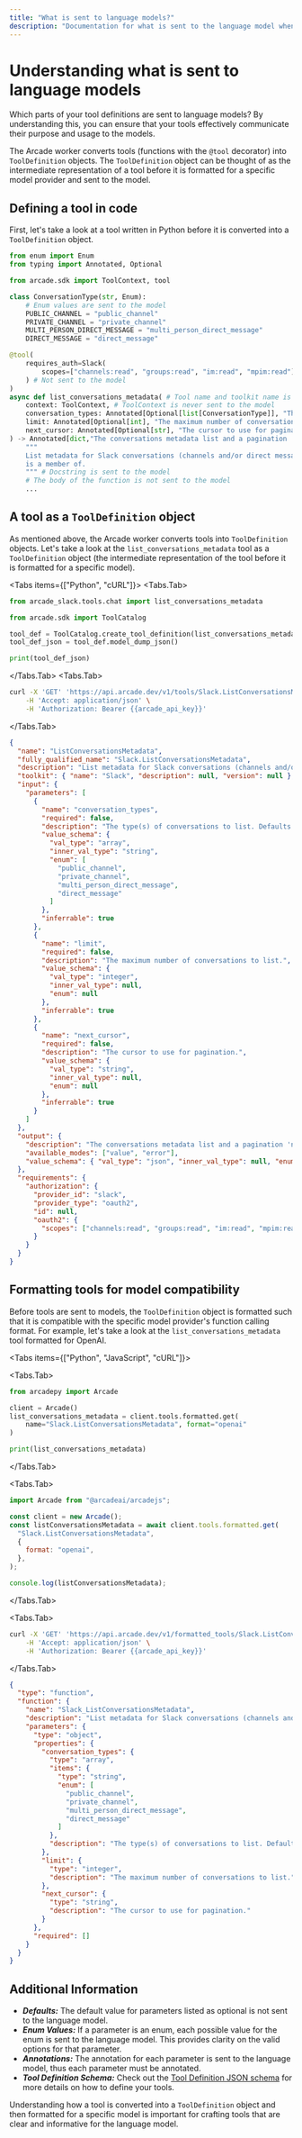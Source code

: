 ```yaml
---
title: "What is sent to language models?"
description: "Documentation for what is sent to the language model when defining a tool"
---
```



# Understanding what is sent to language models

Which parts of your tool definitions are sent to language models? By understanding this, you can ensure that your tools effectively communicate their purpose and usage to the models.

The Arcade worker converts tools (functions with the `@tool` decorator) into `ToolDefinition` objects. The `ToolDefinition` object can be thought of as the intermediate representation of a tool before it is formatted for a specific model provider and sent to the model.

## Defining a tool in code

First, let's take a look at a tool written in Python before it is converted into a `ToolDefinition` object.

```python
from enum import Enum
from typing import Annotated, Optional

from arcade.sdk import ToolContext, tool

class ConversationType(str, Enum):
    # Enum values are sent to the model
    PUBLIC_CHANNEL = "public_channel"
    PRIVATE_CHANNEL = "private_channel"
    MULTI_PERSON_DIRECT_MESSAGE = "multi_person_direct_message"
    DIRECT_MESSAGE = "direct_message"

@tool(
    requires_auth=Slack(
        scopes=["channels:read", "groups:read", "im:read", "mpim:read"],
    ) # Not sent to the model
)
async def list_conversations_metadata( # Tool name and toolkit name is sent to the model
    context: ToolContext, # ToolContext is never sent to the model
    conversation_types: Annotated[Optional[list[ConversationType]], "The type(s) of conversations to list. Defaults to all types."] = None, # Sent to the model
    limit: Annotated[Optional[int], "The maximum number of conversations to list."] = None, # Sent to the model
    next_cursor: Annotated[Optional[str], "The cursor to use for pagination." = None, # Sent to the model
) -> Annotated[dict,"The conversations metadata list and a pagination 'next_cursor', if there are more conversations to retrieve."]: # Not sent to the model
    """
    List metadata for Slack conversations (channels and/or direct messages) that the user
    is a member of.
    """ # Docstring is sent to the model
    # The body of the function is not sent to the model
    ...
```

## A tool as a `ToolDefinition` object

As mentioned above, the Arcade worker converts tools into `ToolDefinition` objects. Let's take a look at the `list_conversations_metadata` tool as a `ToolDefinition` object (the intermediate representation of the tool before it is formatted for a specific model).

<Tabs items={["Python", "cURL"]}> <Tabs.Tab>

```python
from arcade_slack.tools.chat import list_conversations_metadata

from arcade.sdk import ToolCatalog

tool_def = ToolCatalog.create_tool_definition(list_conversations_metadata, "Slack")
tool_def_json = tool_def.model_dump_json()

print(tool_def_json)
```

</Tabs.Tab> <Tabs.Tab>

```bash
curl -X 'GET' 'https://api.arcade.dev/v1/tools/Slack.ListConversationsMetadata' \
    -H 'Accept: application/json' \
    -H 'Authorization: Bearer {{arcade_api_key}}'
```

</Tabs.Tab> </Tabs>

<div style={{ paddingTop: "10px" }}></div>

<ToggleContent showText="🔽 Show ToolDefinition" hideText="▶️ Hide ToolDefinition">

```json
{
  "name": "ListConversationsMetadata",
  "fully_qualified_name": "Slack.ListConversationsMetadata",
  "description": "List metadata for Slack conversations (channels and/or direct messages) that the user\nis a member of.",
  "toolkit": { "name": "Slack", "description": null, "version": null },
  "input": {
    "parameters": [
      {
        "name": "conversation_types",
        "required": false,
        "description": "The type(s) of conversations to list. Defaults to all types.",
        "value_schema": {
          "val_type": "array",
          "inner_val_type": "string",
          "enum": [
            "public_channel",
            "private_channel",
            "multi_person_direct_message",
            "direct_message"
          ]
        },
        "inferrable": true
      },
      {
        "name": "limit",
        "required": false,
        "description": "The maximum number of conversations to list.",
        "value_schema": {
          "val_type": "integer",
          "inner_val_type": null,
          "enum": null
        },
        "inferrable": true
      },
      {
        "name": "next_cursor",
        "required": false,
        "description": "The cursor to use for pagination.",
        "value_schema": {
          "val_type": "string",
          "inner_val_type": null,
          "enum": null
        },
        "inferrable": true
      }
    ]
  },
  "output": {
    "description": "The conversations metadata list and a pagination 'next_cursor', if there are more conversations to retrieve.",
    "available_modes": ["value", "error"],
    "value_schema": { "val_type": "json", "inner_val_type": null, "enum": null }
  },
  "requirements": {
    "authorization": {
      "provider_id": "slack",
      "provider_type": "oauth2",
      "id": null,
      "oauth2": {
        "scopes": ["channels:read", "groups:read", "im:read", "mpim:read"]
      }
    }
  }
}
```

</ToggleContent>

## Formatting tools for model compatibility

Before tools are sent to models, the `ToolDefinition` object is formatted such that it is compatible with the specific model provider's function calling format. For example, let's take a look at the `list_conversations_metadata` tool formatted for OpenAI.

<Tabs items={["Python", "JavaScript", "cURL"]}>

<Tabs.Tab>

```python
from arcadepy import Arcade

client = Arcade()
list_conversations_metadata = client.tools.formatted.get(
    name="Slack.ListConversationsMetadata", format="openai"
)

print(list_conversations_metadata)
```

</Tabs.Tab>

<Tabs.Tab>

```js
import Arcade from "@arcadeai/arcadejs";

const client = new Arcade();
const listConversationsMetadata = await client.tools.formatted.get(
  "Slack.ListConversationsMetadata",
  {
    format: "openai",
  },
);

console.log(listConversationsMetadata);
```

</Tabs.Tab>

<Tabs.Tab>

```bash
curl -X 'GET' 'https://api.arcade.dev/v1/formatted_tools/Slack.ListConversationsMetadata?format=openai' \
    -H 'Accept: application/json' \
    -H 'Authorization: Bearer {{arcade_api_key}}'
```

</Tabs.Tab>

</Tabs>

<ToggleContent showText="🔽 Show Formatted Tool" hideText="▶️ Hide Formatted Tool">

```json
{
  "type": "function",
  "function": {
    "name": "Slack_ListConversationsMetadata",
    "description": "List metadata for Slack conversations (channels and/or direct messages) that the user\nis a member of.",
    "parameters": {
      "type": "object",
      "properties": {
        "conversation_types": {
          "type": "array",
          "items": {
            "type": "string",
            "enum": [
              "public_channel",
              "private_channel",
              "multi_person_direct_message",
              "direct_message"
            ]
          },
          "description": "The type(s) of conversations to list. Defaults to all types."
        },
        "limit": {
          "type": "integer",
          "description": "The maximum number of conversations to list."
        },
        "next_cursor": {
          "type": "string",
          "description": "The cursor to use for pagination."
        }
      },
      "required": []
    }
  }
}
```

</ToggleContent>

## Additional Information

- _**Defaults:**_ The default value for parameters listed as optional is not sent to the language model.
- _**Enum Values:**_ If a parameter is an enum, each possible value for the enum is sent to the language model. This provides clarity on the valid options for that parameter.
- _**Annotations:**_ The annotation for each parameter is sent to the language model, thus each parameter must be annotated.
- _**Tool Definition Schema:**_ Check out the [Tool Definition JSON schema](https://github.com/ArcadeAI/arcade-ai/blob/main/schemas/preview/tool_definition.schema.jsonc) for more details on how to define your tools.

Understanding how a tool is converted into a `ToolDefinition` object and then formatted for a specific model is important for crafting tools that are clear and informative for the language model.

